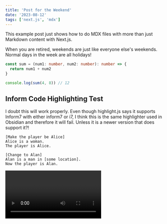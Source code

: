 ```yaml
---
title: 'Post for the Weekend'
date: '2023-08-12'
tags: ['next.js', 'mdx']
---
```


This example post just shows how to do MDX files with more than just Markdown content with Next.js.

When you are retired, weekends are just like everyone else's weekends. Normal days in the week are all holidays!

```typescript
const sum = (num1: number, num2: number): number => {
  return num1 + num2
}

console.log(sum(4, 8)) // 12
```

## Inform Code Highlighting Test

I doubt this will work properly. Even though highlight.js says it supports Inform7 with either inform7 or i7, I think this is the same highlighter used in Obsidian and therefore it will fail. Unless it is a newer version that does support it?!

```inform7
[Make the player be Alice]
Alice is a woman.
The player is Alice.

[Change to Alan]
Alan is a man in [some location].
Now the player is Alan.
```

<Video id='6h649f2fB9Q' />
